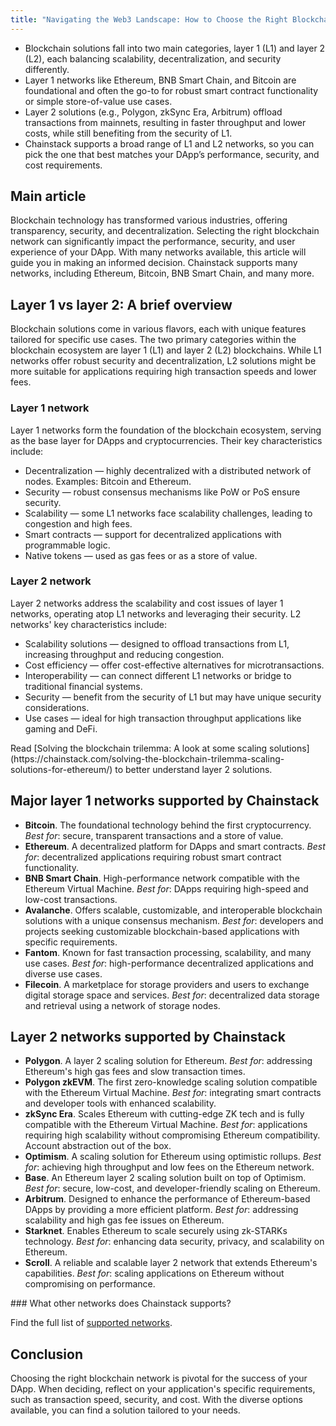 ```yaml
---
title: "Navigating the Web3 Landscape: How to Choose the Right Blockchain Network for Your DApp"
---
```


* Blockchain solutions fall into two main categories, layer 1 (L1) and layer 2 (L2), each balancing scalability, decentralization, and security differently.
* Layer 1 networks like Ethereum, BNB Smart Chain, and Bitcoin are foundational and often the go-to for robust smart contract functionality or simple store-of-value use cases.
* Layer 2 solutions (e.g., Polygon, zkSync Era, Arbitrum) offload transactions from mainnets, resulting in faster throughput and lower costs, while still benefiting from the security of L1.
* Chainstack supports a broad range of L1 and L2 networks, so you can pick the one that best matches your DApp’s performance, security, and cost requirements.

## Main article

Blockchain technology has transformed various industries, offering transparency, security, and decentralization. Selecting the right blockchain network can significantly impact the performance, security, and user experience of your DApp. With many networks available, this article will guide you in making an informed decision. Chainstack supports many networks, including Ethereum, Bitcoin, BNB Smart Chain, and many more.

## Layer 1 vs layer 2: A brief overview

Blockchain solutions come in various flavors, each with unique features tailored for specific use cases. The two primary categories within the blockchain ecosystem are layer 1 (L1) and layer 2 (L2) blockchains. While L1 networks offer robust security and decentralization, L2 solutions might be more suitable for applications requiring high transaction speeds and lower fees.

### Layer 1 network

Layer 1 networks form the foundation of the blockchain ecosystem, serving as the base layer for DApps and cryptocurrencies. Their key characteristics include:

* Decentralization — highly decentralized with a distributed network of nodes. Examples: Bitcoin and Ethereum.
* Security — robust consensus mechanisms like PoW or PoS ensure security.
* Scalability — some L1 networks face scalability challenges, leading to congestion and high fees.
* Smart contracts — support for decentralized applications with programmable logic.
* Native tokens — used as gas fees or as a store of value.

### Layer 2 network

Layer 2 networks address the scalability and cost issues of layer 1 networks, operating atop L1 networks and leveraging their security. L2 networks' key characteristics include:

* Scalability solutions — designed to offload transactions from L1, increasing throughput and reducing congestion.
* Cost efficiency — offer cost-effective alternatives for microtransactions.
* Interoperability — can connect different L1 networks or bridge to traditional financial systems.
* Security — benefit from the security of L1 but may have unique security considerations.
* Use cases — ideal for high transaction throughput applications like gaming and DeFi.

<Info>
  Read [Solving the blockchain trilemma: A look at some scaling solutions](https://chainstack.com/solving-the-blockchain-trilemma-scaling-solutions-for-ethereum/) to better understand layer 2 solutions.
</Info>

## Major layer 1 networks supported by Chainstack

* **Bitcoin**. The foundational technology behind the first cryptocurrency. *Best for*: secure, transparent transactions and a store of value.
* **Ethereum**. A decentralized platform for DApps and smart contracts. *Best for*: decentralized applications requiring robust smart contract functionality.
* **BNB Smart Chain**. High-performance network compatible with the Ethereum Virtual Machine. *Best for*: DApps requiring high-speed and low-cost transactions.
* **Avalanche**. Offers scalable, customizable, and interoperable blockchain solutions with a unique consensus mechanism. *Best for*: developers and projects seeking customizable blockchain-based applications with specific requirements.
* **Fantom**. Known for fast transaction processing, scalability, and many use cases. *Best for*: high-performance decentralized applications and diverse use cases.
* **Filecoin**. A marketplace for storage providers and users to exchange digital storage space and services. *Best for*: decentralized data storage and retrieval using a network of storage nodes.

## Layer 2 networks supported by Chainstack

* **Polygon**. A layer 2 scaling solution for Ethereum. *Best for*: addressing Ethereum's high gas fees and slow transaction times.
* **Polygon zkEVM**. The first zero-knowledge scaling solution compatible with the Ethereum Virtual Machine. *Best for*: integrating smart contracts and developer tools with enhanced scalability.
* **zkSync Era**. Scales Ethereum with cutting-edge ZK tech and is fully compatible with the Ethereum Virtual Machine. *Best for*: applications requiring high scalability without compromising Ethereum compatibility. Account abstraction out of the box.
* **Optimism**. A scaling solution for Ethereum using optimistic rollups. *Best for*: achieving high throughput and low fees on the Ethereum network.
* **Base**. An Ethereum layer 2 scaling solution built on top of Optimism. *Best for*: secure, low-cost, and developer-friendly scaling on Ethereum.
* **Arbitrum**. Designed to enhance the performance of Ethereum-based DApps by providing a more efficient platform. *Best for*: addressing scalability and high gas fee issues on Ethereum.
* **Starknet**. Enables Ethereum to scale securely using zk-STARKs technology. *Best for*: enhancing data security, privacy, and scalability on Ethereum.
* **Scroll**. A reliable and scalable layer 2 network that extends Ethereum's capabilities. *Best for*: scaling applications on Ethereum without compromising on performance.

<Info>
  ### What other networks does Chainstack supports?

  Find the full list of [supported networks](https://chainstack.com/protocols/).
</Info>

## Conclusion

Choosing the right blockchain network is pivotal for the success of your DApp. When deciding, reflect on your application's specific requirements, such as transaction speed, security, and cost. With the diverse options available, you can find a solution tailored to your needs.
